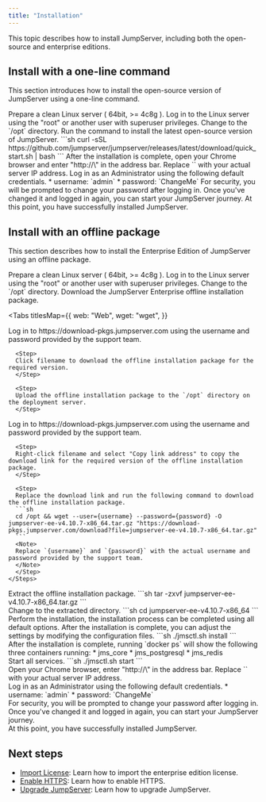 ```yaml
---
title: "Installation"
---
```


This topic describes how to install JumpServer, including both the open-source and enterprise editions.



## Install with a one-line command

This section introduces how to install the open-source version of JumpServer using a one-line command.

<Steps>

<Step>
Prepare a clean Linux server ( 64bit, >= 4c8g ).
</Step>

<Step>
Log in to the Linux server using the "root" or another user with superuser privileges.
</Step>

<Step>
Change to the `/opt` directory.
</Step>

<Step>
Run the command to install the latest open-source version of JumpServer.
```sh
curl -sSL https://github.com/jumpserver/jumpserver/releases/latest/download/quick_start.sh | bash
```
</Step>

<Step>
After the installation is complete, open your Chrome browser and enter "http://\<your-server-ip\>" in the address bar.
<Note>
Replace `<your-server-ip>` with your actual server IP address.
</Note>
</Step>

<Step>
Log in as an Administrator using the following default credentials.
* username: `admin`
* password: `ChangeMe`
</Step>

<Step>
For security, you will be prompted to change your password after logging in. Once you've changed it and logged in again, you can start your JumpServer journey.
</Step>

<Step>
At this point, you have successfully installed JumpServer. 
</Step>

</Steps>

## Install with an offline package
This section describes how to install the Enterprise Edition of JumpServer using an offline package. 

<Steps>

<Step>
Prepare a clean Linux server ( 64bit, >= 4c8g ).
</Step>

<Step>
Log in to the Linux server using the "root" or another user with superuser privileges.
</Step>

<Step>
Change to the `/opt` directory.
</Step>

<Step>
Download the JumpServer Enterprise offline installation package.

<Tabs
  titlesMap={{
    web: "Web",
    wget: "wget",
  }}
>
  <Tab titleKey="web">
    <Steps stepLevel="2">
      <Step>
      Log in to https://download-pkgs.jumpserver.com using the username and password provided by the support team.
      </Step>

      <Step>
      Click filename to download the offline installation package for the required version.
      </Step>

      <Step>
      Upload the offline installation package to the `/opt` directory on the deployment server.
      </Step>
    
</Steps>
  </Tab>

  <Tab titleKey="wget">
    <Steps stepLevel="2">
      <Step>
      Log in to https://download-pkgs.jumpserver.com using the username and password provided by the support team.
      </Step>

      <Step>
      Right-click filename and select "Copy link address" to copy the download link for the required version of the offline installation package.
      </Step>

      <Step>
      Replace the download link and run the following command to download the offline installation package.
      ```sh
      cd /opt && wget --user={username} --password={password} -O jumpserver-ee-v4.10.7-x86_64.tar.gz "https://download-pkgs.jumpserver.com/download?file=jumpserver-ee-v4.10.7-x86_64.tar.gz"
      ```
      <Note>
      Replace `{username}` and `{password}` with the actual username and password provided by the support team.
      </Note>
      </Step>
    </Steps>
  </Tab>
</Tabs>

</Step>

<Step>
Extract the offline installation package.
```sh 
tar -zxvf jumpserver-ee-v4.10.7-x86_64.tar.gz
```
</div>

<div>
Change to the extracted directory.
```sh
cd jumpserver-ee-v4.10.7-x86_64
```
</div>

<div>
Perform the installation, the installation process can be completed using all default options. After the installation is complete, you can adjust the settings by modifying the configuration files.
```sh
./jmsctl.sh install
```
</div>

<div>
After the installation is complete, running `docker ps` will show the following three containers running:
* jms_core
* jms_postgresql
* jms_redis
</div>

<div>
Start all services.
```sh
./jmsctl.sh start
```
</div>

<div>
Open your Chrome browser, enter "http://\<your-server-ip\>" in the address bar.
<Note>
Replace `<your-server-ip>` with your actual server IP address.
</Note>
</div>

<div>
Log in as an Administrator using the following default credentials.
* username: `admin`
* password: `ChangeMe`
</div>

<div>
For security, you will be prompted to change your password after logging in. Once you've changed it and logged in again, you can start your JumpServer journey.
</div>

<div>
At this point, you have successfully installed JumpServer. 
</Step>
</Steps>

## Next steps

* [Import License](/docs/system-settings/license): Learn how to import the enterprise edition license.
* [Enable HTTPS](/docs/enable-https): Learn how to enable HTTPS.
* [Upgrade JumpServer](/docs/upgrade): Learn how to upgrade JumpServer.